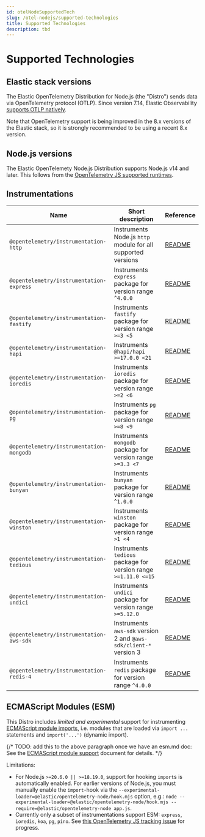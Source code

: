 ```yaml
---
id: otelNodeSupportedTech
slug: /otel-nodejs/supported-technologies
title: Supported Technologies
description: tbd
---
```


# Supported Technologies

## Elastic stack versions

The Elastic OpenTelemetry Distribution for Node.js (the "Distro") sends data
via OpenTelemetry protocol (OTLP). Since version 7.14, Elastic Observability [supports OTLP natively](https://www.elastic.co/blog/native-opentelemetry-support-in-elastic-observability).

Note that OpenTelemetry support is being improved in the 8.x versions of the
Elastic stack, so it is strongly recommended to be using a recent 8.x version.


## Node.js versions

The Elastic OpenTelemety Node.js Distribution supports Node.js v14 and later.
This follows from the [OpenTelemetry JS supported runtimes](https://github.com/open-telemetry/opentelemetry-js#supported-runtimes).


## Instrumentations

| Name                                     | Short description                                               | Reference |
| ---------------------------------------- | --------------------------------------------------------------- | --------- |
| `@opentelemetry/instrumentation-http`    | Instruments Node.js `http` module for all supported versions    | [README](https://github.com/open-telemetry/opentelemetry-js-contrib/tree/main/plugins/node/opentelemetry-instrumentation-http#readme) |
| `@opentelemetry/instrumentation-express` | Instruments `express` package for version range `^4.0.0`        | [README](https://github.com/open-telemetry/opentelemetry-js-contrib/tree/main/plugins/node/opentelemetry-instrumentation-express#readme) |
| `@opentelemetry/instrumentation-fastify` | Instruments `fastify` package for version range `>=3 <5`        | [README](https://github.com/open-telemetry/opentelemetry-js-contrib/tree/main/plugins/node/opentelemetry-instrumentation-fastify#readme) |
| `@opentelemetry/instrumentation-hapi`    | Instruments `@hapi/hapi >=17.0.0 <21`                           | [README](https://github.com/open-telemetry/opentelemetry-js-contrib/tree/main/plugins/node/opentelemetry-instrumentation-hapi#readme) |
| `@opentelemetry/instrumentation-ioredis` | Instruments `ioredis` package for version range `>=2 <6`        | [README](https://github.com/open-telemetry/opentelemetry-js-contrib/tree/main/plugins/node/opentelemetry-instrumentation-ioredis#readme) |
| `@opentelemetry/instrumentation-pg`      | Instruments `pg` package for version range `>=8 <9`             | [README](https://github.com/open-telemetry/opentelemetry-js-contrib/tree/main/plugins/node/opentelemetry-instrumentation-pg#readme) |
| `@opentelemetry/instrumentation-mongodb` | Instruments `mongodb` package for version range `>=3.3 <7`      | [README](https://github.com/open-telemetry/opentelemetry-js-contrib/tree/main/plugins/node/opentelemetry-instrumentation-mongodb#readme) |
| `@opentelemetry/instrumentation-bunyan`  | Instruments `bunyan` package for version range `^1.0.0`         | [README](https://github.com/open-telemetry/opentelemetry-js-contrib/tree/main/plugins/node/opentelemetry-instrumentation-bunyan#readme) |
| `@opentelemetry/instrumentation-winston` | Instruments `winston` package for version range `>1 <4`         | [README](https://github.com/open-telemetry/opentelemetry-js-contrib/tree/main/plugins/node/opentelemetry-instrumentation-winston#readme) |
| `@opentelemetry/instrumentation-tedious` | Instruments `tedious` package for version range `>=1.11.0 <=15` | [README](https://github.com/open-telemetry/opentelemetry-js-contrib/tree/main/plugins/node/instrumentation-tedious#readme) |
| `@opentelemetry/instrumentation-undici`  | Instruments `undici` package for version range `>=5.12.0`       | [README](https://github.com/open-telemetry/opentelemetry-js-contrib/tree/main/plugins/node/instrumentation-undici#readme) |
| `@opentelemetry/instrumentation-aws-sdk`  | Instruments `aws-sdk` version 2 and `@aws-sdk/client-*` version 3      | [README](https://github.com/open-telemetry/opentelemetry-js-contrib/tree/main/plugins/node/opentelemetry-instrumentation-aws-sdk#readme) |
| `@opentelemetry/instrumentation-redis-4`  | Instruments `redis` package for version range `^4.0.0`       | [README](https://github.com/open-telemetry/opentelemetry-js-contrib/tree/main/plugins/node/opentelemetry-instrumentation-redis-4#readme) |


## ECMAScript Modules (ESM)

This Distro includes *limited and experimental* support for instrumenting [ECMAScript module imports](https://nodejs.org/api/esm.html#modules-ecmascript-modules), i.e. modules that are loaded via `import ...` statements and `import('...')` (dynamic import).

{/* TODO: add this to the above paragraph once we have an esm.md doc:
See the [ECMAScript module support](./esm.md) document for details. */}

Limitations:
- For Node.js `>=20.6.0 || >=18.19.0`, support for hooking `import`s is automatically enabled. For earlier versions of Node.js, you must manually enable the `import`-hook via the `--experimental-loader=@elastic/opentelemetry-node/hook.mjs` option, e.g.: `node --experimental-loader=@elastic/opentelemetry-node/hook.mjs --require=@elastic/opentelemetry-node app.js`.
- Currently only a subset of instrumentations support ESM: `express`, `ioredis`, `koa`, `pg`, `pino`. See [this OpenTelemetry JS tracking issue](https://github.com/open-telemetry/opentelemetry-js-contrib/issues/1942) for progress.

